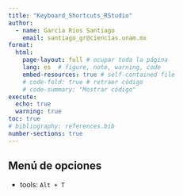 ```yaml
---
title: "Keyboard_Shortcuts_RStudio"
author:
  - name: Garcia Rios Santiago
    email: santiago_gr@ciencias.unam.mx
format: 
  html:
    page-layout: full # ocupar toda la página
    lang: es  # figure, note, warning, code
    embed-resources: true # self-contained file
    # code-fold: true # retraer código
    # code-summary: "Mostrar código"
execute:  
  echo: true  
  warning: true
toc: true
# bibliography: references.bib  
number-sections: true
---
```


## Menú de opciones

-   tools: `Alt + T`
